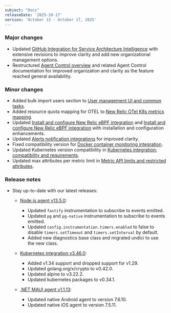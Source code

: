 ```yaml
---
subject: "Docs"
releaseDate: '2025-10-17'
version: 'October 13 - October 17, 2025'
---
```


### Major changes

* Updated [GitHub Integration for Service Architecture Intelligence](/docs/service-architecture-intelligence/github-integration) with extensive revisions to improve clarity and add new organizational management options.
* Restructured [Agent Control overview](/docs/new-relic-control/agent-control/overview) and related Agent Control documentation for improved organization and clarity as the feature reached general availability.

### Minor changes

* Added bulk import users section to [User management UI and common tasks](/docs/accounts/accounts-billing/new-relic-one-user-management/user-management-ui-and-tasks).
* Added resource quota mapping for OTEL to [New Relic OTel K8s metrics mapping](/docs/kubernetes-pixie/kubernetes-integration/installation/k8s-otel-metrics).
* Updated [Install and configure New Relic eBPF integration](/docs/ebpf/k8s-installation) and [Install and configure New Relic eBPF integration](/docs/ebpf/linux-installation) with installation and configuration enhancements.
* Updated [Alerts notification integrations](/docs/alerts/get-notified/notification-integrations) for improved clarity.
* Fixed compatibility version for [Docker container monitoring integration](/docs/infrastructure/host-integrations/host-integrations-list/docker-container-monitoring-integration).
* Updated Kubernetes version compatibility in [Kubernetes integration: compatibility and requirements](/docs/kubernetes-pixie/kubernetes-integration/get-started/kubernetes-integration-compatibility-requirements).
* Updated max attributes per metric limit in [Metric API limits and restricted attributes](/docs/data-apis/ingest-apis/metric-api/metric-api-limits-restricted-attributes).

### Release notes

* Stay up-to-date with our latest releases:

  * [Node.js agent v13.5.0](/docs/release-notes/agent-release-notes/nodejs-release-notes/node-agent-13-5-0):
    * Updated `fastify` instrumentation to subscribe to events emitted.
    * Updated `pg` and `pg-native` instrumentation to subscribe to events emitted.
    * Updated `config.instrumentation.timers.enabled` to false to disable `timers.setTimeout` and `timers.setInterval` by default.
    * Added new diagnostics base class and migrated undici to use the new class.

  * [Kubernetes integration v3.46.0](/docs/release-notes/infrastructure-release-notes/kubernetes-integration-release-notes/kubernetes-integration-3-46-0):
    * Added v1.34 support and dropped support for v1.29.
    * Updated golang.org/x/crypto to v0.42.0.
    * Updated alpine to v3.22.2.
    * Updated kubernetes packages to v0.34.1.

  * [.NET MAUI agent v1.1.13](/docs/release-notes/mobile-release-notes/net-maui-release-notes/net-maui-agent-1113):
    * Updated native Android agent to version 7.6.10.
    * Updated native iOS agent to version 7.5.11.
